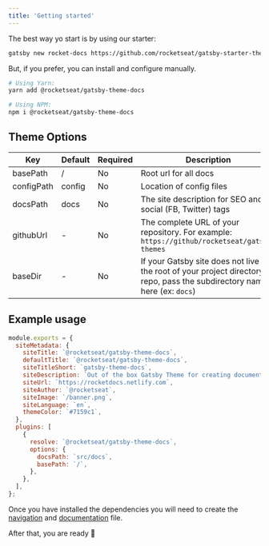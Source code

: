 ```yaml
---
title: 'Getting started'
---
```


The best way yo start is by using our starter:

```bash
gatsby new rocket-docs https://github.com/rocketseat/gatsby-starter-theme-docs
```

But, if you prefer, you can install and configure manually.

```bash
# Using Yarn:
yarn add @rocketseat/gatsby-theme-docs

# Using NPM:
npm i @rocketseat/gatsby-theme-docs
```

## Theme Options

| Key        | Default | Required | Description                                                                                                                    |
| ---------- | ------- | -------- | ------------------------------------------------------------------------------------------------------------------------------ |
| basePath   | /       | No       | Root url for all docs                                                                                                          |
| configPath | config  | No       | Location of config files                                                                                                       |
| docsPath   | docs    | No       | The site description for SEO and social (FB, Twitter) tags                                                                     |
| githubUrl  | -       | No       | The complete URL of your repository. For example: `https://github/rocketseat/gatsby-themes`                                    |
| baseDir    | -       | No       | If your Gatsby site does not live in the root of your project directory/git repo, pass the subdirectory name here (ex: `docs`) |

## Example usage

```js title=gatsby-config.js
module.exports = {
  siteMetadata: {
    siteTitle: `@rocketseat/gatsby-theme-docs`,
    defaultTitle: `@rocketseat/gatsby-theme-docs`,
    siteTitleShort: `gatsby-theme-docs`,
    siteDescription: `Out of the box Gatsby Theme for creating documentation websites easily and quickly`,
    siteUrl: `https://rocketdocs.netlify.com`,
    siteAuthor: `@rocketseat`,
    siteImage: `/banner.png`,
    siteLanguage: `en`,
    themeColor: `#7159c1`,
  },
  plugins: [
    {
      resolve: `@rocketseat/gatsby-theme-docs`,
      options: {
        docsPath: `src/docs`,
        basePath: `/`,
      },
    },
  ],
};
```

Once you have installed the dependencies you will need to create the [navigation](/usage/navigation) and [documentation](/usage/creating-docs) file.

After that, you are ready 🚀
